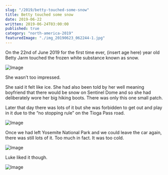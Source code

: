 ```yaml
---
slug: "/2019/betty-touched-some-snow"
title: Betty touched some snow
date: 2019-06-22
written: 2019-06-24T03:00:00
published: true
category: "north-america-2019"
featuredImage: "./img_20190623_062244-1.jpg"
---
```


On the 22nd of June 2019 for the first time ever, (insert age here) year old Betty Jarm touched the frozen white substance known as snow.

![Image](./img_20190623_010807.jpg)

She wasn’t too impressed.

She said it felt like ice. She had also been told by her well meaning boyfriend that there would be snow on Sentinel Dome and so she had deliberately wore her big hiking boots. There was only this one small patch.

Later that day there was lots of it but she was forbidden to get out and play in it due to the “no stopping rule” on the Tioga Pass road.

![Image](./img_20190623_062244-1.jpg)

Once we had left Yosemite National Park and we could leave the car again, there was still lots of it. Too much in fact. It was too cold.

![Image](./img_20190623_071107.jpg)

Luke liked it though.

![Image](./img_20190623_071618.jpg)